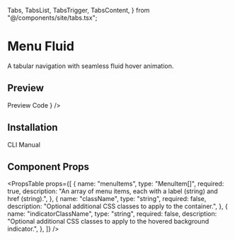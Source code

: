   Tabs,
  TabsList,
  TabsTrigger,
  TabsContent,
} from "@/components/site/tabs.tsx";


# Menu Fluid

A tabular navigation with seamless fluid hover animation.

## Preview

<Tabs defaultValue="preview" className="">
  <TabsList>
    <TabsTrigger value="preview">Preview</TabsTrigger>
    <TabsTrigger value="code">Code</TabsTrigger>
  </TabsList>
  <TabsContent value="preview">
    <ComponentRenderer component={<MenuFluidPreview />} />
  </TabsContent>
  <TabsContent value="code">
    <CodeBlock filePath="src/app/docs/menu-fluid/menu-fluid-preview.tsx" />
  </TabsContent>
</Tabs>

## Installation

<Tabs defaultValue="cli" className="">
  <TabsList>
    <TabsTrigger value="cli">CLI</TabsTrigger>
    <TabsTrigger value="manual">Manual</TabsTrigger>
  </TabsList>
  <TabsContent value="cli">
    <Cli command={`add "https://berlix.vercel.app/registry/menu-fluid.json"`} />
  </TabsContent>

  <TabsContent value="manual">
    <CodeBlock filePath="src/components/core/menu-fluid.tsx" />
  </TabsContent>
</Tabs>

## Component Props

<PropsTable
  props={[
    {
      name: "menuItems",
      type: "MenuItem[]",
      required: true,
      description:
        "An array of menu items, each with a label (string) and href (string).",
    },
    {
      name: "className",
      type: "string",
      required: false,
      description: "Optional additional CSS classes to apply to the container.",
    },
    {
      name: "indicatorClassName",
      type: "string",
      required: false,
      description:
        "Optional additional CSS classes to apply to the hovered background indicator.",
    },
  ]}
/>
